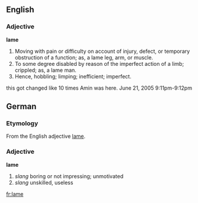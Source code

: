 ==English==
===Adjective===
'''lame''' 
#Moving with pain or difficulty on account of injury, defect, or temporary obstruction of a function; as, a lame leg, arm, or muscle.
#To some degree disabled by reason of the imperfect action of a limb; crippled; as, a lame man.
#Hence, hobbling; limping; inefficient; imperfect.
this got changed like 10 times
Amin was here. 
June 21, 2005
9:11pm-9:12pm

==German==
===Etymology===
From the English adjective [[lame]].
===Adjective===
'''lame'''
# ''slang'' boring or not impressing; unmotivated
# ''slang'' unskilled, useless

[[fr:lame]]